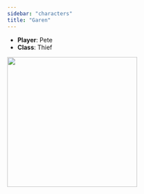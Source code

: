 ```yaml
---
sidebar: "characters"
title: "Garen"
---
```


  * **Player**: Pete
  * **Class**: Thief


![](/assets/images/characters/geran-20240407.png){width=300}

